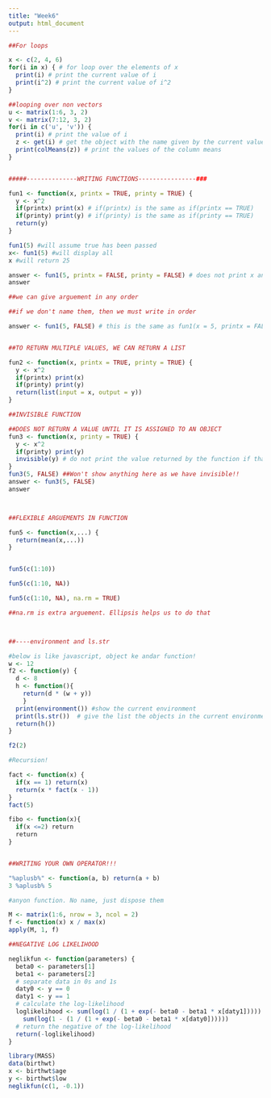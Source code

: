 ```yaml
---
title: "Week6"
output: html_document
---
```

```r

##For loops

x <- c(2, 4, 6)
for(i in x) { # for loop over the elements of x
  print(i) # print the current value of i
  print(i^2) # print the current value of i^2
}

##looping over non vectors
u <- matrix(1:6, 3, 2)
v <- matrix(7:12, 3, 2)
for(i in c('u', 'v')) {
  print(i) # print the value of i
  z <- get(i) # get the object with the name given by the current value of i
  print(colMeans(z)) # print the values of the column means
}


#####--------------WRITING FUNCTIONS----------------###

fun1 <- function(x, printx = TRUE, printy = TRUE) {
  y <- x^2
  if(printx) print(x) # if(printx) is the same as if(printx == TRUE) 
  if(printy) print(y) # if(printy) is the same as if(printy == TRUE)
  return(y)
}

fun1(5) #will assume true has been passed
x<- fun1(5) #will display all
x #will return 25

answer <- fun1(5, printx = FALSE, printy = FALSE) # does not print x and y
answer

##we can give arguement in any order

##if we don't name them, then we must write in order

answer <- fun1(5, FALSE) # this is the same as fun1(x = 5, printx = FALSE, printy = TRUE)


##TO RETURN MULTIPLE VALUES, WE CAN RETURN A LIST

fun2 <- function(x, printx = TRUE, printy = TRUE) {
  y <- x^2
  if(printx) print(x)
  if(printy) print(y)
  return(list(input = x, output = y))
}

##INVISIBLE FUNCTION

##DOES NOT RETURN A VALUE UNTIL IT IS ASSIGNED TO AN OBJECT
fun3 <- function(x, printy = TRUE) {
  y <- x^2
  if(printy) print(y)
  invisible(y) # do not print the value returned by the function if that's not assigned to an object
}
fun3(5, FALSE) ##Won't show anything here as we have invisible!!
answer <- fun3(5, FALSE)
answer



##FLEXIBLE ARGUEMENTS IN FUNCTION

fun5 <- function(x,...) {
  return(mean(x,...))
}


fun5(c(1:10))

fun5(c(1:10, NA))

fun5(c(1:10, NA), na.rm = TRUE)

##na.rm is extra arguement. Ellipsis helps us to do that



##----environment and ls.str

#below is like javascript, object ke andar function!
w <- 12
f2 <- function(y) {
  d <- 8
  h <- function(){
    return(d * (w + y))
    }
  print(environment()) #show the current environment
  print(ls.str())  # give the list the objects in the current environment and their structure
  return(h())
}

f2(2)

#Recursion!

fact <- function(x) {
  if(x == 1) return(x)
  return(x * fact(x - 1))
}
fact(5)

fibo <- function(x){
  if(x <=2) return 
  return 
}


##WRITING YOUR OWN OPERATOR!!!

"%aplusb%" <- function(a, b) return(a + b) 
3 %aplusb% 5

#anyon function. No name, just dispose them

M <- matrix(1:6, nrow = 3, ncol = 2)
f <- function(x) x / max(x)
apply(M, 1, f)

##NEGATIVE LOG LIKELIHOOD

neglikfun <- function(parameters) {
  beta0 <- parameters[1]
  beta1 <- parameters[2]
  # separate data in 0s and 1s
  daty0 <- y == 0
  daty1 <- y == 1
  # calculate the log-likelihood
  loglikelihood <- sum(log(1 / (1 + exp(- beta0 - beta1 * x[daty1])))) + 
    sum(log(1 - (1 / (1 + exp(- beta0 - beta1 * x[daty0])))))
  # return the negative of the log-likelihood
  return(-loglikelihood)
}

library(MASS)
data(birthwt)
x <- birthwt$age
y <- birthwt$low
neglikfun(c(1, -0.1))
```